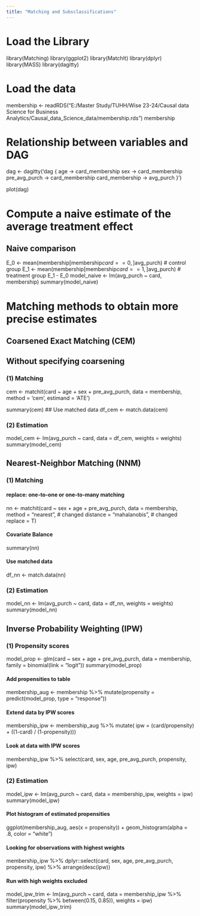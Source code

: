 ```yaml
---
title: "Matching and Subsclassifications"
---
```


# Load the Library

library(Matching)
library(ggplot2)
library(MatchIt)
library(dplyr)
library(MASS)
library(dagitty)


# Load the data
membership <- readRDS("E:/Master Study/TUHH/Wise 23-24/Causal data Science for Business Analytics/Causal_data_Science_data/membership.rds")
membership

# Relationship between variables and DAG
dag <- dagitty('dag {
  age -> card_membership
  sex -> card_membership
  pre_avg_purch -> card_membership
  card_membership -> avg_purch
}')

plot(dag)

# Compute a naive estimate of the average treatment effect
## Naive comparison
E_0 <- mean(membership[membership$card==0, ]$avg_purch) # control group
E_1 <- mean(membership[membership$card==1, ]$avg_purch) # treatment group
E_1 - E_0
model_naive <- lm(avg_purch ~ card, membership)
summary(model_naive)

# Matching methods to obtain more precise estimates
## Coarsened Exact Matching (CEM)
## Without specifying coarsening
### (1) Matching
cem <- matchit(card ~ age + sex + pre_avg_purch,
               data = membership, 
               method = 'cem', 
               estimand = 'ATE')

summary(cem)
## Use matched data
df_cem <- match.data(cem)

### (2) Estimation
model_cem <- lm(avg_purch ~ card, data = df_cem, weights = weights)
summary(model_cem)

## Nearest-Neighbor Matching (NNM)
### (1) Matching
#### replace: one-to-one or one-to-many matching
nn <- matchit(card ~ sex + age + pre_avg_purch,
              data = membership,
              method = "nearest", # changed
              distance = "mahalanobis", # changed
              replace = T)

#### Covariate Balance
summary(nn)

#### Use matched data
df_nn <- match.data(nn)

### (2) Estimation
model_nn <- lm(avg_purch ~ card, data = df_nn, weights = weights)
summary(model_nn)


## Inverse Probability Weighting (IPW)
### (1) Propensity scores
model_prop <- glm(card ~ sex + age + pre_avg_purch,
                  data = membership,
                  family = binomial(link = "logit"))
summary(model_prop)

#### Add propensities to table
membership_aug <- membership %>% mutate(propensity = predict(model_prop, type = "response"))

#### Extend data by IPW scores
membership_ipw <- membership_aug %>% mutate(
  ipw = (card/propensity) + ((1-card) / (1-propensity)))

#### Look at data with IPW scores
membership_ipw %>% 
  select(card, sex, age, pre_avg_purch, propensity, ipw)

### (2) Estimation
model_ipw <- lm(avg_purch ~ card,
                data = membership_ipw, 
                weights = ipw)
summary(model_ipw)

#### Plot histogram of estimated propensities
ggplot(membership_aug, aes(x = propensity)) +
  geom_histogram(alpha = .8, color = "white")

#### Looking for observations with highest weights
membership_ipw %>% 
  dplyr::select(card, sex, age, pre_avg_purch, propensity, ipw) %>% 
  arrange(desc(ipw))

#### Run with high weights excluded
model_ipw_trim <- lm(avg_purch ~ card,
                     data = membership_ipw %>% filter(propensity %>% between(0.15, 0.85)),
                     weights = ipw)
summary(model_ipw_trim)
